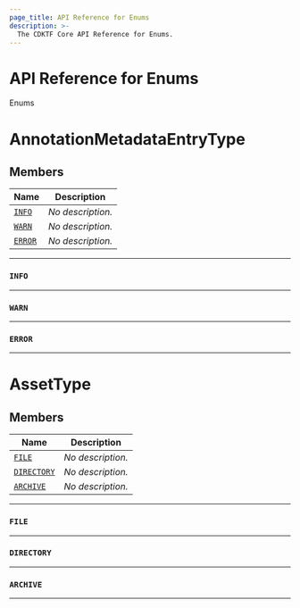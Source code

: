 ```yaml
---
page_title: API Reference for Enums
description: >-
  The CDKTF Core API Reference for Enums.
---
```


<!-- This file is generated through yarn generate-docs -->

# API Reference for Enums

   Enums <a name="Enums" id="Enums"></a>
  
  # AnnotationMetadataEntryType <a name="AnnotationMetadataEntryType" id="cdktf.AnnotationMetadataEntryType"></a>
  
  ## Members <a name="Members" id="Members"></a>
  
  | **Name** | **Description** |
  | --- | --- |
  | <code><a href="#cdktf.AnnotationMetadataEntryType.INFO">INFO</a></code> | *No description.* |
  | <code><a href="#cdktf.AnnotationMetadataEntryType.WARN">WARN</a></code> | *No description.* |
  | <code><a href="#cdktf.AnnotationMetadataEntryType.ERROR">ERROR</a></code> | *No description.* |
  
  ---
  
  ### `INFO` <a name="INFO" id="cdktf.AnnotationMetadataEntryType.INFO"></a>
  
  ---
  
  
  ### `WARN` <a name="WARN" id="cdktf.AnnotationMetadataEntryType.WARN"></a>
  
  ---
  
  
  ### `ERROR` <a name="ERROR" id="cdktf.AnnotationMetadataEntryType.ERROR"></a>
  
  ---
  
  
  # AssetType <a name="AssetType" id="cdktf.AssetType"></a>
  
  ## Members <a name="Members" id="Members"></a>
  
  | **Name** | **Description** |
  | --- | --- |
  | <code><a href="#cdktf.AssetType.FILE">FILE</a></code> | *No description.* |
  | <code><a href="#cdktf.AssetType.DIRECTORY">DIRECTORY</a></code> | *No description.* |
  | <code><a href="#cdktf.AssetType.ARCHIVE">ARCHIVE</a></code> | *No description.* |
  
  ---
  
  ### `FILE` <a name="FILE" id="cdktf.AssetType.FILE"></a>
  
  ---
  
  
  ### `DIRECTORY` <a name="DIRECTORY" id="cdktf.AssetType.DIRECTORY"></a>
  
  ---
  
  
  ### `ARCHIVE` <a name="ARCHIVE" id="cdktf.AssetType.ARCHIVE"></a>
  
  ---
  
  
